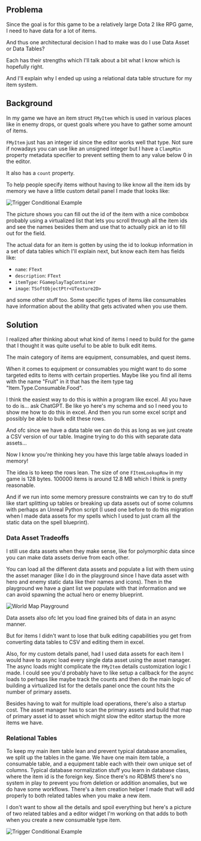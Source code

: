 <main>
<div class="m-2 mdx-content">

## Problema

Since the goal is for this game to be a relatively large Dota 2 like RPG game, I need to have data for a lot of items.

And thus one architectural decision I had to make was do I use Data Asset or Data Tables?

Each has their strengths which I'll talk about a bit what I know which is hopefully right.

And I'll explain why I ended up using a relational data table structure for my item system.

## Background

In my game we have an item struct `FMyItem` which is used in various places like in enemy drops, or quest goals where you have to gather some amount of items.

`FMyItem` just has an integer id since the editor works well that type. Not sure if nowadays you can use like an unsigned integer but I have a `ClampMin` property metadata specifier to prevent setting them to any value below 0 in the editor.

It also has a `count` property.

To help people specify items without having to like know all the item ids by memory we have a little custom detail panel I made that looks like:

<img src="../images/GameImagesInline/TriggerConditionalExample.png" alt="Trigger Conditional Example"/>

The picture shows you can fill out the id of the item with a nice combobox probably using a virtualized list that lets you scroll through all the item ids and see the names besides them and use that to actually pick an id to fill out for the field.

The actual data for an item is gotten by using the id to lookup information in a set of data tables which I'll explain next, but know each item has fields like:

* `name`: `FText`
* `description`: `FText`
* `itemType`: `FGameplayTagContainer`
* `image`: `TSoftObjectPtr<UTexture2D>`

and some other stuff too. Some specific types of items like consumables have information about the ability that gets activated when you use them.

## Solution

I realized after thinking about what kind of items I need to build for the game that I thought it was quite useful to be able to bulk edit items.

The main category of items are equipment, consumables, and quest items.

When it comes to equipment or consumables you might want to do some targeted edits to items with certain properties. Maybe like you find all items with the name "Fruit" in it that has the item type tag "Item.Type.Consumable.Food".

I think the easiest way to do this is within a program like excel. All you have to do is... ask ChatGPT. Be like yo here's my schema and so I need you to show me how to do this in excel. And then you run some excel script and possibly be able to bulk edit these rows.

And ofc since we have a data table we can do this as long as we just create a CSV version of our table. Imagine trying to do this with separate data assets...

Now I know you're thinking hey you have this large table always loaded in memory!

The idea is to keep the rows lean. The size of one `FItemLookupRow` in my game is 128 bytes. 100000 items is around 12.8 MB which I think is pretty reasonable.

And if we run into some memory pressure constraints we can try to do stuff like start splitting up tables or breaking up data assets out of some columns with perhaps an Unreal Python script (I used one before to do this migration when I made data assets for my spells which I used to just cram all the static data on the spell blueprint).

### Data Asset Tradeoffs

I still use data assets when they make sense, like for polymorphic data since you can make data assets derive from each other. 

You can load all the different data assets and populate a list with them using the asset manager (like I do in the playground since I have data asset with hero and enemy static data like their names and icons). Then in the playground we have a giant list we populate with that information and we can avoid spawning the actual hero or enemy blueprint.

<img src="../images/GameImagesInline/WorldMapPlayground.png" alt="World Map Playground"/>

Data assets also ofc let you load fine grained bits of data in an async manner.

But for items I didn't want to lose that bulk editing capabilities you get from converting data tables to CSV and editing them in excel.

Also, for my custom details panel, had I used data assets for each item I would have to async load every single data asset using the asset manager. The async loads might complicate the `FMyItem` details customization logic I made. I could see you'd probably have to like setup a callback for the async loads to perhaps like maybe track the counts and then do the main logic of building a virtualized list for the details panel once the count hits the number of primary assets.

Besides having to wait for multiple load operations, there's also a startup cost. The asset manager has to scan the primary assets and build that map of primary asset id to asset which might slow the editor startup the more items we have.

### Relational Tables

To keep my main item table lean and prevent typical database anomalies, we split up the tables in the game. We have one main item table, a consumable table, and a equipment table each with their own unique set of columns. Typical database normalization stuff you learn in database class, where the item id is the foreign key. Since there's no RDBMS there's no system in play to prevent you from deletion or addition anomalies, but we do have some workflows. There's a item creation helper I made that will add properly to both related tables when you make a new item.

I don't want to show all the details and spoil everything but here's a picture of two related tables and a editor widget I'm working on that adds to both when you create a new consumable type item.

<img src="../images/GameImagesInline/ConsumableRelation.png" alt="Trigger Conditional Example"/>

</div>
</main>